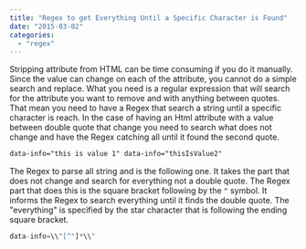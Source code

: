```yaml
---
title: "Regex to get Everything Until a Specific Character is Found"
date: "2015-03-02"
categories: 
  - "regex"
---
```


Stripping attribute from HTML can be time consuming if you do it manually. Since the value can change on each of the attribute, you cannot do a simple search and replace. What you need is a regular expression that will search for the attribute you want to remove and with anything between quotes. That mean you need to have a Regex that search a string until a specific character is reach. In the case of having an Html attribute with a value between double quote that change you need to search what does not change and have the Regex catching all until it found the second quote.


```html  
data-info="this is value 1" data-info="thisIsValue2" 
```  

The Regex to parse all string and is the following one. It takes the part that does not change and search for everything not a double quote. The Regex part that does this is the square bracket following by the `^` symbol. It informs the Regex to search everything until it finds the double quote. The "everything" is specified by the star character that is following the ending square bracket. 

```typescript
data-info=\\"[^"]*\\" 
``` 

